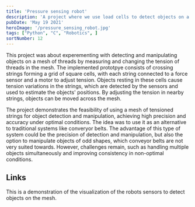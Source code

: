 ```yaml
---
title: 'Pressure sensing robot'
description: 'A project where we use load cells to detect objects on a mesh and to move these objects by manipulating tension in the mesh.'
pubDate: 'May 19 2021'
heroImage: '/pressure_sensing_robot.jpg'
tags: ["Python", "C", "Robotics", ]
sortNumber: 12
---
```


This project was about experementing with detecting and manipulating objects on a mesh of threads
by measuring and changing the tension of threads in the mesh. 
The implemented prototpye consists of crossing strings forming a grid of square cells, 
with each string connected to a force sensor and a motor to adjust tension.
Objects resting in these cells cause tension variations in the strings, 
which are detected by the sensors and used to estimate the objects' positions. 
By adjusting the tension in nearby strings, objects can be moved across the mesh.


The project demonstrates the feasibility of using a mesh of tensioned strings for object detection and manipulation,
achieving high precision and accuracy under optimal conditions. The idea was to use it as an alternative to traditional systems like converyor belts.
The advantage of this type of system could be the precision of detection and manipulation, but also the option to manipulate objects of odd shapes, which conveyor belts are not very suited towards.
However, challenges remain, such as handling multiple objects simultaneously and improving consistency in non-optimal conditions.

## Links
This is a demonstration of the visualization of the robots sensors to detect objects on the mesh.
<YouTube id="https://youtu.be/1tymvpE0Irc" />